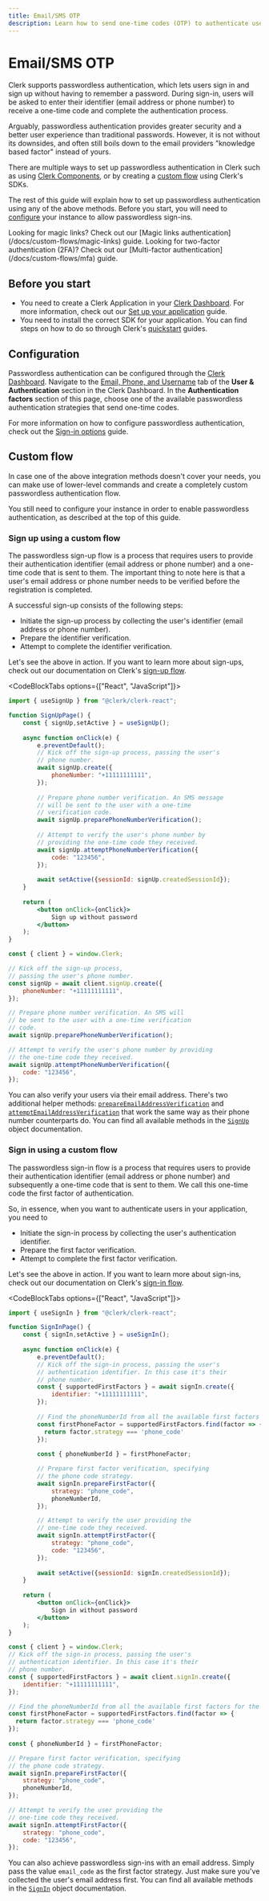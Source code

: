 ```yaml
---
title: Email/SMS OTP
description: Learn how to send one-time codes (OTP) to authenticate users.
---
```


# Email/SMS OTP

Clerk supports passwordless authentication, which lets users sign in and sign up without having to remember a password. During sign-in, users will be asked to enter their identifier (email address or phone number) to receive a one-time code and complete the authentication process.

Arguably, passwordless authentication provides greater security and a better user experience than traditional passwords. However, it is not without its downsides, and often still boils down to the email providers "knowledge based factor" instead of yours.

There are multiple ways to set up passwordless authentication in Clerk such as using [Clerk Components](/docs/components/overview), or by creating a [custom flow](#custom-flow) using Clerk's SDKs.

The rest of this guide will explain how to set up passwordless authentication using any of the above methods. Before you start, you will need to [configure](#configuration) your instance to allow passwordless sign-ins.

<Callout type="info">
  Looking for magic links? Check out our [Magic links authentication](/docs/custom-flows/magic-links) guide.
</Callout>

<Callout type="info">
  Looking for two-factor authentication (2FA)? Check out our [Multi-factor authentication](/docs/custom-flows/mfa) guide.
</Callout>

## Before you start

- You need to create a Clerk Application in your [Clerk Dashboard](https://dashboard.clerk.com/). For more information, check out our [Set up your application](/docs/quickstarts/setup-clerk) guide.
- You need to install the correct SDK for your application. You can find steps on how to do so through Clerk's [quickstart](/docs/quickstarts/overview) guides.

## Configuration

Passwordless authentication can be configured through the [Clerk Dashboard](https://dashboard.clerk.com/). Navigate to the [Email, Phone, and Username](https://dashboard.clerk.dev/last-active?path=user-authentication/email-phone-username) tab of the **User & Authentication** section in the Clerk Dashboard. In the **Authentication factors** section of this page, choose one of the available passwordless authentication strategies that send one-time codes.

<Images 
  width={3024}
  height={1654}
  src="/docs/images/custom-flows/authentication-factors.jpg"
  alt="The 'Email, Phone, and Username' page in the Clerk dashboard. There is a red box around the 'Authentication factors' section of the page."
/>

For more information on how to configure passwordless authentication, check out the [Sign-in options](/docs/authentication/configuration/sign-in-options) guide.

## Custom flow

In case one of the above integration methods doesn't cover your needs, you can make use of lower-level commands and create a completely custom passwordless authentication flow.

<Callout type="warning">
  You still need to configure your instance in order to enable passwordless authentication, as described at the top of this guide.
</Callout>

### Sign up using a custom flow

The passwordless sign-up flow is a process that requires users to provide their authentication identifier (email address or phone number) and a one-time code that is sent to them. The important thing to note here is that a user's email address or phone number needs to be verified before the registration is completed.

A successful sign-up consists of the following steps:

- Initiate the sign-up process by collecting the user's identifier (email address or phone number).
- Prepare the identifier verification.
- Attempt to complete the identifier verification.

Let's see the above in action. If you want to learn more about sign-ups, check out our documentation on Clerk's [sign-up flow](/docs/custom-flows/overview#sign-up-flow).

<CodeBlockTabs options={["React", "JavaScript"]}>
```jsx filename="SignUpPage.jsx"
import { useSignUp } from "@clerk/clerk-react";

function SignUpPage() {
    const { signUp,setActive } = useSignUp();
    
    async function onClick(e) {
        e.preventDefault();
        // Kick off the sign-up process, passing the user's
        // phone number.
        await signUp.create({
            phoneNumber: "+11111111111",
        });
        
        // Prepare phone number verification. An SMS message 
        // will be sent to the user with a one-time 
        // verification code.
        await signUp.preparePhoneNumberVerification();
        
        // Attempt to verify the user's phone number by 
        // providing the one-time code they received.
        await signUp.attemptPhoneNumberVerification({
            code: "123456",
        }); 
        
        await setActive({sessionId: signUp.createdSessionId});
    }
    
    return (
        <button onClick={onClick}>
            Sign up without password
        </button>
    );
}
```

```js filename="SignUpPage.js"
const { client } = window.Clerk;

// Kick off the sign-up process, 
// passing the user's phone number.
const signUp = await client.signUp.create({
    phoneNumber: "+11111111111",
});

// Prepare phone number verification. An SMS will 
// be sent to the user with a one-time verification 
// code.
await signUp.preparePhoneNumberVerification();

// Attempt to verify the user's phone number by providing
// the one-time code they received.
await signUp.attemptPhoneNumberVerification({
    code: "123456",
});
```
</CodeBlockTabs>

You can also verify your users via their email address. There's two additional helper methods: [`prepareEmailAddressVerification`](/docs/references/javascript/sign-up/email-verification#prepare-email-address-verification) and [`attemptEmailAddressVerification`](/docs/references/javascript/sign-up/email-verification#attempt-email-address-verification) that work the same way as their phone number counterparts do. You can find all available methods in the [`SignUp`](/docs/references/javascript/sign-in/sign-in) object documentation. 

### Sign in using a custom flow

The passwordless sign-in flow is a process that requires users to provide their authentication identifier (email address or phone number) and subsequently a one-time code that is sent to them. We call this one-time code the first factor of authentication.

So, in essence, when you want to authenticate users in your application, you need to

- Initiate the sign-in process by collecting the user's authentication identifier.
- Prepare the first factor verification.
- Attempt to complete the first factor verification.

Let's see the above in action. If you want to learn more about sign-ins, check out our documentation on Clerk's [sign-in flow](/docs/custom-flows/overview#sign-in-flow).

<CodeBlockTabs options={["React", "JavaScript"]}>
```jsx filename="SignInPage.jsx"
import { useSignIn } from "@clerk/clerk-react";

function SignInPage() {
    const { signIn,setActive } = useSignIn();
    
    async function onClick(e) {
        e.preventDefault();
        // Kick off the sign-in process, passing the user's 
        // authentication identifier. In this case it's their
        // phone number.
        const { supportedFirstFactors } = await signIn.create({ 
            identifier: "+11111111111",
        });
        
        // Find the phoneNumberId from all the available first factors for the current sign in
        const firstPhoneFactor = supportedFirstFactors.find(factor => {
          return factor.strategy === 'phone_code'
        });
        
        const { phoneNumberId } = firstPhoneFactor;

        // Prepare first factor verification, specifying 
        // the phone code strategy.
        await signIn.prepareFirstFactor({ 
            strategy: "phone_code", 
            phoneNumberId,
        });

        // Attempt to verify the user providing the
        // one-time code they received.
        await signIn.attemptFirstFactor({
            strategy: "phone_code",
            code: "123456",
        });
        
        await setActive({sessionId: signIn.createdSessionId});
    }
    
    return (
        <button onClick={onClick}>
            Sign in without password
        </button>
    );
}
```

```js filename="SignInPage.js"
const { client } = window.Clerk;
// Kick off the sign-in process, passing the user's 
// authentication identifier. In this case it's their
// phone number.
const { supportedFirstFactors } = await client.signIn.create({ 
    identifier: "+11111111111",
});

// Find the phoneNumberId from all the available first factors for the current sign in
const firstPhoneFactor = supportedFirstFactors.find(factor => {
  return factor.strategy === 'phone_code'
});
        
const { phoneNumberId } = firstPhoneFactor;

// Prepare first factor verification, specifying 
// the phone code strategy.
await signIn.prepareFirstFactor({ 
    strategy: "phone_code", 
    phoneNumberId,
});

// Attempt to verify the user providing the
// one-time code they received.
await signIn.attemptFirstFactor({
    strategy: "phone_code",
    code: "123456",
});
```
</CodeBlockTabs>

You can also achieve passwordless sign-ins with an email address. Simply pass the value `email_code` as the first factor strategy. Just make sure you've collected the user's email address first. You can find all available methods in the [`SignIn`](/docs/references/javascript/sign-in/sign-in) object documentation.
